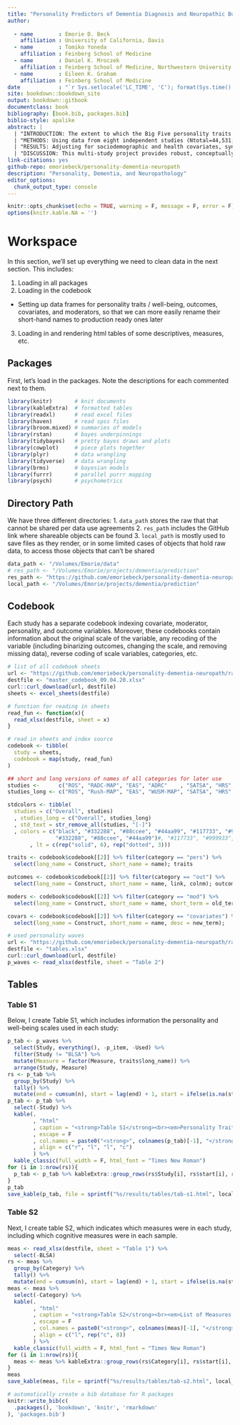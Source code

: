 ```yaml
--- 
title: "Personality Predictors of Dementia Diagnosis and Neuropathic Burden: A Mega-Analysis"
author: 
    
  - name        : Emorie D. Beck
    affiliation : University of California, Davis
  - name        : Tomiko Yoneda
    affiliation : Feinberg School of Medicine
  - name        : Daniel K. Mroczek
    affiliation : Feinberg School of Medicine, Northwestern University
  - name        : Eileen K. Graham
    affiliation : Feinberg School of Medicine
date            : "`r Sys.setlocale('LC_TIME', 'C'); format(Sys.time(), '%d\\\\ %B %Y')`"
site: bookdown::bookdown_site
output: bookdown::gitbook
documentclass: book
bibliography: [book.bib, packages.bib]
biblio-style: apalike
abstract: |
  | "INTRODUCTION: The extent to which the Big Five personality traits and subjective well-being (SWB) are discriminatory predictors of clinical manifestation of dementia versus dementia-related neuropathology is unclear."
  | "METHODS: Using data from eight independent studies (Ntotal=44,531; baseline Mage= years, % female), Bayesian multilevel models tested whether traits and SWB differentially predicted neuropsychological and neuropathological characteristics of dementia."
  | "RESULTS: Adjusting for sociodemographic and health covariates, synthesized and individual study results indicate that high neuroticism, low conscientiousness, and high negative affect were associated with increased risk of long-term dementia diagnosis."
  | "DISCUSSION: This multi-study project provides robust, conceptually replicated evidence that psychosocial factors are strong predictors of dementia diagnosis, but differentially associated with neuropathology at autopsy as a function of premorbid dementia diagnoses in some samples. These results suggest the possible importance of brain maintenance or test performance, while also highlighting the need for ongoing data collection efforts to disentangle these complex relationships."
link-citations: yes
github-repo: emoriebeck/personality-dementia-neuropath
description: "Personality, Dementia, and Neuropathology"
editor_options: 
  chunk_output_type: console
---
```


```r
knitr::opts_chunk$set(echo = TRUE, warning = F, message = F, error = F)
options(knitr.kable.NA = '')
```

# Workspace  

In this section, we'll set up everything we need to clean data in the next section. This includes: 

1. Loading in all packages
2. Loading in the codebook
  + Setting up data frames for personality traits / well-being, outcomes, covariates, and moderators, so that we can more easily rename their short-hand names to production ready ones later
3. Loading in and rendering html tables of some descriptives, measures, etc. 

## Packages  

First, let's load in the packages. Note the descriptions for each commented next to them.

```r
library(knitr)       # knit documents
library(kableExtra)  # formatted tables
library(readxl)      # read excel files
library(haven)       # read spss files
library(broom.mixed) # summaries of models
library(rstan)       # bayes underpinnings
library(tidybayes)   # pretty bayes draws and plots
library(cowplot)     # piece plots together
library(plyr)        # data wrangling
library(tidyverse)   # data wrangling
library(brms)        # bayesian models
library(furrr)       # parallel purrr mapping
library(psych)       # psychometrics
```

## Directory Path  

We have three different directories: 
1. `data_path` stores the raw that that cannot be shared per data use agreements
2. `res_path` includes the GitHub link where shareable objects can be found
3. `local_path` is mostly used to save files as they render, or in some limited cases of objects that hold raw data, to access those objects that can't be shared

```r
data_path <- "/Volumes/Emorie/data"
# res_path <- "/Volumes/Emorie/projects/dementia/prediction"
res_path <- "https://github.com/emoriebeck/personality-dementia-neuropath/raw/master"
local_path <- "/Volumes/Emorie/projects/dementia/prediction"
```

## Codebook  

Each study has a separate codebook indexing covariate, moderator, personality, and outcome variables. Moreover, these codebooks contain information about the original scale of the variable, any recoding of the variable (including binarizing outcomes, changing the scale, and removing missing data), reverse coding of scale variables, categories, etc.  

```r
# list of all codebook sheets
url <- "https://github.com/emoriebeck/personality-dementia-neuropath/raw/master/codebooks/master_codebook_09.04.20.xlsx?raw=true"
destfile <- "master_codebook_09.04.20.xlsx"
curl::curl_download(url, destfile)
sheets <- excel_sheets(destfile)

# function for reading in sheets
read_fun <- function(x){
  read_xlsx(destfile, sheet = x)
}

# read in sheets and index source
codebook <- tibble(
  study = sheets,
  codebook = map(study, read_fun)
)

## short and long versions of names of all categories for later use
studies <-      c("ROS", "RADC-MAP", "EAS", "ADRC"    , "SATSA", "HRS", "LISS", "GSOEP")
studies_long <- c("ROS", "Rush-MAP", "EAS", "WUSM-MAP", "SATSA", "HRS", "LISS", "GSOEP")

stdcolors <- tibble(
  studies = c("Overall", studies)
  , studies_long = c("Overall", studies_long)
  , std_text = str_remove_all(studies, "[-]")
  , colors = c("black", "#332288", "#88ccee", "#44aa99", "#117733", "#999933", #"#ddcc77", "#cc6677", 
               "#332288", "#88ccee", "#44aa99")#, "#117733", "#999933", "#ddcc77")
       , lt = c(rep("solid", 6), rep("dotted", 3)))

traits <- codebook$codebook[[2]] %>% filter(category == "pers") %>% 
  select(long_name = Construct, short_name = name); traits

outcomes <- codebook$codebook[[2]] %>% filter(category == "out") %>%
  select(long_name = Construct, short_name = name, link, colnm); outcomes

moders <- codebook$codebook[[2]] %>% filter(category == "mod") %>%
  select(long_name = Construct, short_name = name, short_term = old_term, long_term = new_term); moders

covars <- codebook$codebook[[2]] %>% filter(category == "covariates") %>%
  select(long_name = Construct, short_name = name, desc = new_term); 

# used personality waves 
url <- "https://github.com/emoriebeck/personality-dementia-neuropath/raw/master/codebooks/tables.xlsx?raw=true"
destfile <- "tables.xlsx"
curl::curl_download(url, destfile)
p_waves <- read_xlsx(destfile, sheet = "Table 2")
```

## Tables   
### Table S1  

Below, I create Table S1, which includes information the personality and well-being scales used in each study:

```r
p_tab <- p_waves %>% 
  select(Study, everything(), -p_item, -Used) %>%
  filter(Study != "BLSA") %>%
  mutate(Measure = factor(Measure, traits$long_name)) %>%
  arrange(Study, Measure) 
rs <- p_tab %>% 
  group_by(Study) %>% 
  tally() %>% 
  mutate(end = cumsum(n), start = lag(end) + 1, start = ifelse(is.na(start), 1, start))
p_tab <- p_tab %>%
  select(-Study) %>%
  kable(.
        , "html"
        , caption = "<strong>Table S1</strong><br><em>Personality Trait and Subjective Well-Being Measurement Inventories, Scales, and Assessments Across Samples</em>"
        , escape = F
        , col.names = paste0("<strong>", colnames(p_tab)[-1], "</strong>")
        , align = c("r", "l", "l", "c")
        ) %>%
  kable_classic(full_width = F, html_font = "Times New Roman") 
for (i in 1:nrow(rs)){
  p_tab <- p_tab %>% kableExtra::group_rows(rs$Study[i], rs$start[i], rs$end[i])
}
p_tab
save_kable(p_tab, file = sprintf("%s/results/tables/tab-s1.html", local_path))
```

### Table S2  

Next, I create table S2, which indicates which measures were in each study, including which cognitive measures were in each sample. 

```r
meas <- read_xlsx(destfile, sheet = "Table 1") %>%
  select(-BLSA) 
rs <- meas %>% 
  group_by(Category) %>% 
  tally() %>% 
  mutate(end = cumsum(n), start = lag(end) + 1, start = ifelse(is.na(start), 1, start))
meas <- meas %>%
  select(-Category) %>%
  kable(.
        , "html"
        , caption = "<strong>Table S2</strong><br><em>List of Measures Across Samples</em>"
        , escape = F
        , col.names = paste0("<strong>", colnames(meas)[-1], "</strong>")
        , align = c("l", rep("c", 8))
        ) %>%
  kable_classic(full_width = F, html_font = "Times New Roman") 
for (i in 1:nrow(rs)){
  meas <- meas %>% kableExtra::group_rows(rs$Category[i], rs$start[i], rs$end[i])
}
meas
save_kable(meas, file = sprintf("%s/results/tables/tab-s2.html", local_path))
```


```r
# automatically create a bib database for R packages
knitr::write_bib(c(
  .packages(), 'bookdown', 'knitr', 'rmarkdown'
), 'packages.bib')
```


